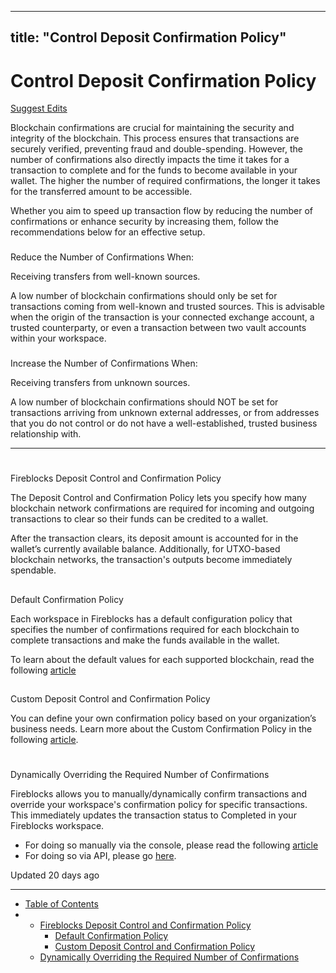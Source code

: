 ---
  title: "Control Deposit Confirmation Policy"
  ---
  
  # Control Deposit Confirmation Policy

[Suggest Edits](/edit/define-confirmation-policy-maybe-move-from-here)

Blockchain confirmations are crucial for maintaining the security and integrity of the blockchain. This process ensures that transactions are securely verified, preventing fraud and double-spending. However, the number of confirmations also directly impacts the time it takes for a transaction to complete and for the funds to become available in your wallet. The higher the number of required confirmations, the longer it takes for the transferred amount to be accessible.

Whether you aim to speed up transaction flow by reducing the number of confirmations or enhance security by increasing them, follow the recommendations below for an effective setup.

### 

Reduce the Number of Confirmations When:

[](#reduce-the-number-of-confirmations-when)

Receiving transfers from well-known sources.

A low number of blockchain confirmations should only be set for transactions coming from well-known and trusted sources. This is advisable when the origin of the transaction is your connected exchange account, a trusted counterparty, or even a transaction between two vault accounts within your workspace.

### 

Increase the Number of Confirmations When:

[](#increase-the-number-of-confirmations-when)

Receiving transfers from unknown sources.

A low number of blockchain confirmations should NOT be set for transactions arriving from unknown external addresses, or from addresses that you do not control or do not have a well-established, trusted business relationship with.

* * *

  

# 

Fireblocks Deposit Control and Confirmation Policy

[](#fireblocks-deposit-control-and-confirmation-policy)

The Deposit Control and Confirmation Policy lets you specify how many blockchain network confirmations are required for incoming and outgoing transactions to clear so their funds can be credited to a wallet.

After the transaction clears, its deposit amount is accounted for in the wallet’s currently available balance. Additionally, for UTXO-based blockchain networks, the transaction's outputs become immediately spendable.

## 

Default Confirmation Policy

[](#default-confirmation-policy)

Each workspace in Fireblocks has a default configuration policy that specifies the number of confirmations required for each blockchain to complete transactions and make the funds available in the wallet.

To learn about the default values for each supported blockchain, read the following [article](https://support.fireblocks.io/hc/en-us/articles/10883496786204-Default-Deposit-Control-and-Confirmation-Policy)

## 

Custom Deposit Control and Confirmation Policy

[](#custom-deposit-control-and-confirmation-policy)

You can define your own confirmation policy based on your organization’s business needs. Learn more about the Custom Confirmation Policy in the following [article](https://support.fireblocks.io/hc/en-us/articles/10883650908572-Build-a-custom-Deposit-Control-and-Confirmation-Policy).

# 

Dynamically Overriding the Required Number of Confirmations

[](#dynamically-overriding-the-required-number-of-confirmations)

Fireblocks allows you to manually/dynamically confirm transactions and override your workspace's confirmation policy for specific transactions.  
This immediately updates the transaction status to Completed in your Fireblocks workspace.

*   For doing so manually via the console, please read the following [article](https://support.fireblocks.io/hc/en-us/articles/360015491419-Confirming-transactions-manually)
*   For doing so via API, please go [here](/reference/settransactionconfirmationthreshold).

Updated 20 days ago

* * *

*   [Table of Contents](#)
*   *   [Fireblocks Deposit Control and Confirmation Policy](#fireblocks-deposit-control-and-confirmation-policy)
        *   [Default Confirmation Policy](#default-confirmation-policy)
        *   [Custom Deposit Control and Confirmation Policy](#custom-deposit-control-and-confirmation-policy)
    *   [Dynamically Overriding the Required Number of Confirmations](#dynamically-overriding-the-required-number-of-confirmations)